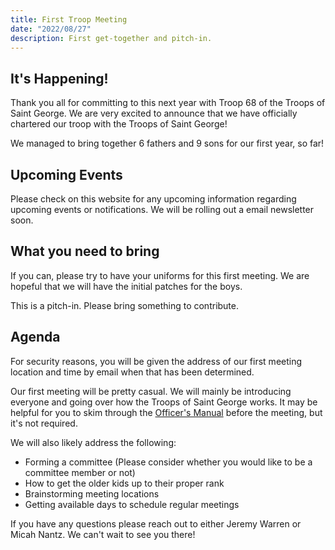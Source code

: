 ```yaml
---
title: First Troop Meeting
date: "2022/08/27"
description: First get-together and pitch-in.
---
```


## It's Happening!

Thank you all for committing to this next year with Troop 68 of the Troops of Saint George. We are very excited to announce that we have officially chartered our troop with the Troops of Saint George!

We managed to bring together 6 fathers and 9 sons for our first year, so far!

## Upcoming Events

Please check on this website for any upcoming information regarding upcoming events or notifications. We will be rolling out a email newsletter soon.

## What you need to bring

If you can, please try to have your uniforms for this first meeting. We are hopeful that we will have the initial patches for the boys.

This is a pitch-in. Please bring something to contribute.

## Agenda

For security reasons, you will be given the address of our first meeting location and time by email when that has been determined.

Our first meeting will be pretty casual. We will mainly be introducing everyone and going over how the Troops of Saint George works. It may be helpful for you to skim through the [Officer's Manual](https://troopsofsaintgeorge.org/wp-content/uploads/2020/09/2020-09-28-TSG-Officers-Manual-2020-Ed.pdf) before the meeting, but it's not required.

We will also likely address the following:

- Forming a committee (Please consider whether you would like to be a committee member or not)
- How to get the older kids up to their proper rank
- Brainstorming meeting locations
- Getting available days to schedule regular meetings

If you have any questions please reach out to either Jeremy Warren or Micah Nantz. We can't wait to see you there!
